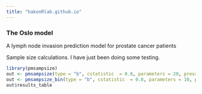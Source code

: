```yaml
---
title: "hakonRlab.github.io"
---
```


### **The Oslo model** 

A lymph node invasion prediction model for prostate cancer patients

Sample size calculations. I have just been doing some testing.

```r
library(pmsampsize)
out <- pmsampsize(type = "b", cstatistic  = 0.8, parameters = 20, prevalence = 0.25, shrinkage = 0.8)
out <- pmsampsize_bin(type = "b", cstatistic  = 0.8, parameters = 10, prevalence = 0.25, shrinkage = 0.8, sad = 0.1)
out$results_table

```
